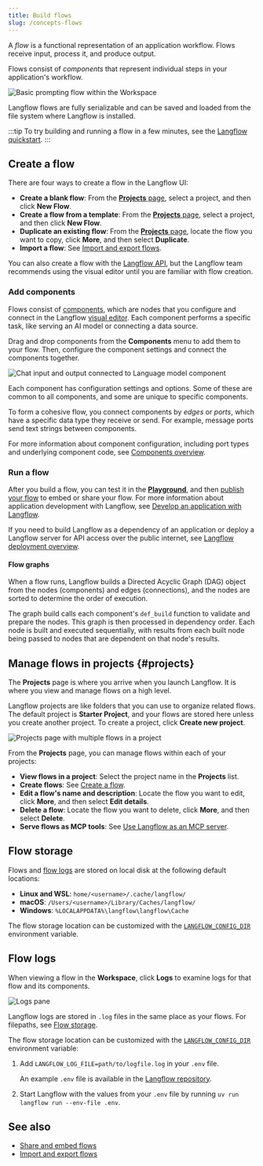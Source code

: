 ```yaml
---
title: Build flows
slug: /concepts-flows
---
```



A _flow_ is a functional representation of an application workflow.
Flows receive input, process it, and produce output.

Flows consist of _components_ that represent individual steps in your application's workflow.

![Basic prompting flow within the Workspace](/img/workspace-basic-prompting.png)

Langflow flows are fully serializable and can be saved and loaded from the file system where Langflow is installed.

:::tip
To try building and running a flow in a few minutes, see the [Langflow quickstart](/get-started-quickstart).
:::

## Create a flow

There are four ways to create a flow in the Langflow UI:

* **Create a blank flow**: From the [**Projects** page](#projects), select a project, and then click **New Flow**.
* **Create a flow from a template**: From the [**Projects** page](#projects), select a project, and then click **New Flow**.
* **Duplicate an existing flow**: From the [**Projects** page](#projects), locate the flow you want to copy, click <Icon name="Ellipsis" aria-hidden="true" /> **More**, and then select **Duplicate**.
* **Import a flow**: See [Import and export flows](/concepts-flows-import).

You can also create a flow with the [Langflow API](/api-flows), but the Langflow team recommends using the visual editor until you are familiar with flow creation.

### Add components

Flows consist of [components](/concepts-components), which are nodes that you configure and connect in the Langflow [visual editor](/concepts-overview).
Each component performs a specific task, like serving an AI model or connecting a data source.

Drag and drop components from the **Components** menu to add them to your flow.
Then, configure the component settings and connect the components together.

![Chat input and output connected to Language model component](/img/connect-component.png)

Each component has configuration settings and options. Some of these are common to all components, and some are unique to specific components.

To form a cohesive flow, you connect components by _edges_ or _ports_, which have a specific data type they receive or send.
For example, message ports send text strings between components.

For more information about component configuration, including port types and underlying component code, see [Components overview](/concepts-components).

### Run a flow

After you build a flow, you can test it in the [**Playground**](/concepts-playground), and then [publish your flow](/concepts-publish) to embed or share your flow.
For more information about application development with Langflow, see [Develop an application with Langflow](/develop-application).

If you need to build Langflow as a dependency of an application or deploy a Langflow server for API access over the public internet, see [Langflow deployment overview](/deployment-overview).

#### Flow graphs

When a flow runs, Langflow builds a Directed Acyclic Graph (DAG) object from the nodes (components) and edges (connections), and the nodes are sorted to determine the order of execution.

The graph build calls each component's `def_build` function to validate and prepare the nodes.
This graph is then processed in dependency order.
Each node is built and executed sequentially, with results from each built node being passed to nodes that are dependent on that node's results.

## Manage flows in projects {#projects}

The **Projects** page is where you arrive when you launch Langflow.
It is where you view and manage flows on a high level.

Langflow projects are like folders that you can use to organize related flows.
The default project is **Starter Project**, and your flows are stored here unless you create another project.
To create a project, click <Icon name="Plus" aria-hidden="true"/> **Create new project**.

![Projects page with multiple flows in a project](/img/my-projects.png)

From the **Projects** page, you can manage flows within each of your projects:
* **View flows in a project**: Select the project name in the **Projects** list.
* **Create flows**: See [Create a flow](#create-a-flow).
* **Edit a flow's name and description**: Locate the flow you want to edit, click <Icon name="Ellipsis" aria-hidden="true" /> **More**, and then select **Edit details**.
* **Delete a flow**: Locate the flow you want to delete, click <Icon name="Ellipsis" aria-hidden="true" /> **More**, and then select **Delete**.
* **Serve flows as MCP tools**: See [Use Langflow as an MCP server](/mcp-server).

## Flow storage

Flows and [flow logs](#flow-logs) are stored on local disk at the following default locations:

- **Linux and WSL**: `home/<username>/.cache/langflow/`
- **macOS**: `/Users/<username>/Library/Caches/langflow/`
- **Windows**: `%LOCALAPPDATA%\langflow\langflow\Cache`

The flow storage location can be customized with the [`LANGFLOW_CONFIG_DIR`](/environment-variables#LANGFLOW_CONFIG_DIR) environment variable.

## Flow logs

When viewing a flow in the **Workspace**, click **Logs** to examine logs for that flow and its components.

![Logs pane](/img/logs.png)

Langflow logs are stored in `.log` files in the same place as your flows.
For filepaths, see [Flow storage](/concepts-flows#flow-storage).

The flow storage location can be customized with the [`LANGFLOW_CONFIG_DIR`](/environment-variables#LANGFLOW_CONFIG_DIR) environment variable:

1. Add `LANGFLOW_LOG_FILE=path/to/logfile.log` in your `.env` file.

    An example `.env` file is available in the [Langflow repository](https://github.com/langflow-ai/langflow/blob/main/.env.example).

2. Start Langflow with the values from your `.env` file by running `uv run langflow run --env-file .env`.

## See also

* [Share and embed flows](/concepts-publish)
* [Import and export flows](/concepts-flows-import)